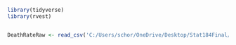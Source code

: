 ```r
library(tidyverse) 
library(rvest)


DeathRateRaw <- read_csv('C:/Users/schor/OneDrive/Desktop/Stat184Final/Section002_FP_SamuelAdebayo_JackKester/Death_rates_for_suicide__by_sex__race__Hispanic_origin__and_age__United_States.csv')


```


